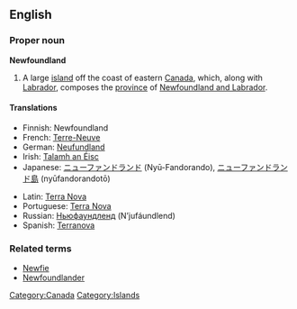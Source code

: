 ==English==
{{wikipedia}}
===Proper noun===
'''Newfoundland'''

#A large [[island]] off the coast of eastern [[Canada]], which, along with [[Labrador]], composes the [[province]] of [[Newfoundland and Labrador]].

====Translations====
{{top}}
*Finnish: Newfoundland
*French: [[Terre-Neuve]] {{f}}
*German: [[Neufundland]] {{n}}
*Irish: [[Talamh an Éisc]]
*Japanese: [[ニューファンドランド]] (Nyū-Fandorando), [[ニューファンドランド島]] (nyūfandorandotō)
{{mid}}
*Latin: [[Terra Nova]] {{f}}
*Portuguese: [[Terra Nova]] {{f}}
*Russian: [[Ньюфаундленд]] (N’jufáundlend) {{m}}
*Spanish: [[Terranova]] {{f}}
{{bottom}}

===Related terms===
*[[Newfie]]
*[[Newfoundlander]]

[[Category:Canada]]
[[Category:Islands]]